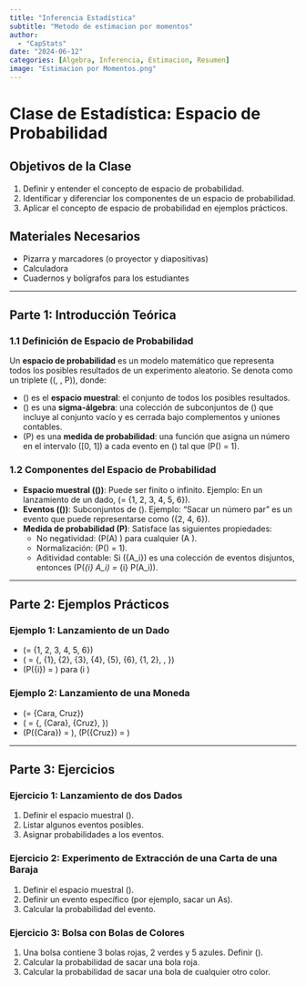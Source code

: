 ```yaml
---
title: "Inferencia Estadística"
subtitle: "Metodo de estimacion por momentos"
author: 
  - "CapStats"
date: "2024-06-12"
categories: [Algebra, Inferencia, Estimacion, Resumen]
image: "Estimacion por Momentos.png"
---
```


# Clase de Estadística: Espacio de Probabilidad

## Objetivos de la Clase
1. Definir y entender el concepto de espacio de probabilidad.
2. Identificar y diferenciar los componentes de un espacio de probabilidad.
3. Aplicar el concepto de espacio de probabilidad en ejemplos prácticos.

## Materiales Necesarios
- Pizarra y marcadores (o proyector y diapositivas)
- Calculadora
- Cuadernos y bolígrafos para los estudiantes

---

## Parte 1: Introducción Teórica

### 1.1 Definición de Espacio de Probabilidad
Un **espacio de probabilidad** es un modelo matemático que representa todos los posibles resultados de un experimento aleatorio. Se denota como un triplete \((\Omega, \mathcal{F}, P)\), donde:

- \(\Omega\) es el **espacio muestral**: el conjunto de todos los posibles resultados.
- \(\mathcal{F}\) es una **sigma-álgebra**: una colección de subconjuntos de \(\Omega\) que incluye al conjunto vacío y es cerrada bajo complementos y uniones contables.
- \(P\) es una **medida de probabilidad**: una función que asigna un número en el intervalo \([0, 1]\) a cada evento en \(\mathcal{F}\) tal que \(P(\Omega) = 1\).

### 1.2 Componentes del Espacio de Probabilidad
- **Espacio muestral (\(\Omega\))**: Puede ser finito o infinito. Ejemplo: En un lanzamiento de un dado, \(\Omega = \{1, 2, 3, 4, 5, 6\}\).
- **Eventos (\(\mathcal{F}\))**: Subconjuntos de \(\Omega\). Ejemplo: "Sacar un número par" es un evento que puede representarse como \(\{2, 4, 6\}\).
- **Medida de probabilidad (P)**: Satisface las siguientes propiedades:
  - No negatividad: \(P(A) \geq 0\) para cualquier \(A \in \mathcal{F}\).
  - Normalización: \(P(\Omega) = 1\).
  - Aditividad contable: Si \(\{A_i\}\) es una colección de eventos disjuntos, entonces \(P\left(\bigcup_{i} A_i\right) = \sum_{i} P(A_i)\).

---

## Parte 2: Ejemplos Prácticos

### Ejemplo 1: Lanzamiento de un Dado
- \(\Omega = \{1, 2, 3, 4, 5, 6\}\)
- \(\mathcal{F} = \{\emptyset, \{1\}, \{2\}, \{3\}, \{4\}, \{5\}, \{6\}, \{1, 2\}, \ldots, \Omega\}\)
- \(P(\{i\}) = \frac{1}{6}\) para \(i \in \Omega\)

### Ejemplo 2: Lanzamiento de una Moneda
- \(\Omega = \{Cara, Cruz\}\)
- \(\mathcal{F} = \{\emptyset, \{Cara\}, \{Cruz\}, \Omega\}\)
- \(P(\{Cara\}) = \frac{1}{2}\), \(P(\{Cruz\}) = \frac{1}{2}\)

---

## Parte 3: Ejercicios

### Ejercicio 1: Lanzamiento de dos Dados
1. Definir el espacio muestral \(\Omega\).
2. Listar algunos eventos posibles.
3. Asignar probabilidades a los eventos.

### Ejercicio 2: Experimento de Extracción de una Carta de una Baraja
1. Definir el espacio muestral \(\Omega\).
2. Definir un evento específico (por ejemplo, sacar un As).
3. Calcular la probabilidad del evento.

### Ejercicio 3: Bolsa con Bolas de Colores
1. Una bolsa contiene 3 bolas rojas, 2 verdes y 5 azules. Definir \(\Omega\).
2. Calcular la probabilidad de sacar una bola roja.
3. Calcular la probabilidad de sacar una bola de cualquier otro color.


